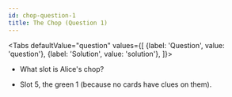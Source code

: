 ```yaml
---
id: chop-question-1
title: The Chop (Question 1)
---
```



<BeginnersGuideProgress id="chop-question-1" />

<!-- lint disable no-undefined-references -->

<Tabs
  defaultValue="question"
  values={[
    {label: 'Question', value: 'question'},
    {label: 'Solution', value: 'solution'},
  ]}>
<TabItem value="question">

- What slot is Alice's chop?

</TabItem>
<TabItem value="solution">

- Slot 5, the green 1 (because no cards have clues on them).

</TabItem>
</Tabs>

<ChopQuestion1 />
